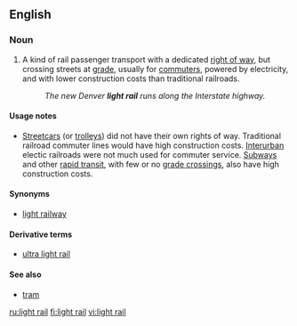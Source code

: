 {{wikipedia|Light rail}}
==English==

===Noun===
{{en-noun|sg=[[light]] [[rail]]}}

# {{US|transport}} A kind of rail passenger transport with a dedicated [[right of way]], but crossing streets at [[grade]], usually for [[commuters]], powered by electricity, and with lower construction costs than traditional railroads.
#: ''The new Denver '''light rail''' runs along the Interstate highway.''

====Usage notes====
* [[streetcars|Streetcars]] (or [[trolleys]]) did not have their own rights of way. Traditional railroad commuter lines would have high construction costs. [[interurban|Interurban]] electic railroads were not much used for commuter service. [[subway|Subways]] and other [[rapid transit]], with few or no [[grade crossings]], also have high construction costs.

====Synonyms====
* [[light railway]] {{British}}

====Derivative terms====
* [[ultra light rail]]

====See also====
* [[tram]]

[[ru:light rail]]
[[fi:light rail]]
[[vi:light rail]]